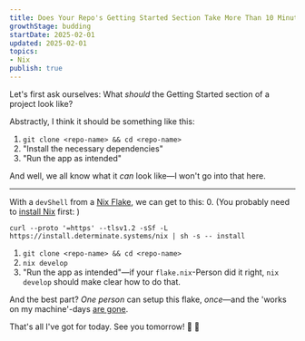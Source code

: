 ```yaml
---
title: Does Your Repo's Getting Started Section Take More Than 10 Minutes? Just Use Nix. 
growthStage: budding
startDate: 2025-02-01
updated: 2025-02-01
topics:
- Nix
publish: true
---
```


Let's first ask ourselves: What _should_ the Getting Started section of a project look like?

Abstractly, I think it should be something like this:

1. `git clone <repo-name> && cd <repo-name>`
2. "Install the necessary dependencies"
3. "Run the app as intended"

And well, we all know what it _can_ look like—I won't go into that here.

---
With a `devShell` from a [Nix Flake](https://zero-to-nix.com/concepts/flakes), we can get to this:
0. (You probably need to [install Nix](https://zero-to-nix.com/start/install) first: )
```shell
curl --proto '=https' --tlsv1.2 -sSf -L https://install.determinate.systems/nix | sh -s -- install
```
1. `git clone <repo-name> && cd <repo-name>`
2. `nix develop`
3. "Run the app as intended"—if your `flake.nix`-Person did it right, `nix develop` should make clear how to do that.

And the best part? _One person_ can setup this flake, _once_—and the 'works on my machine'-days [are gone](https://mitchellh.com/writing/nix-with-dockerfiles).

That's all I've got for today. See you tomorrow! 🚢 👋
